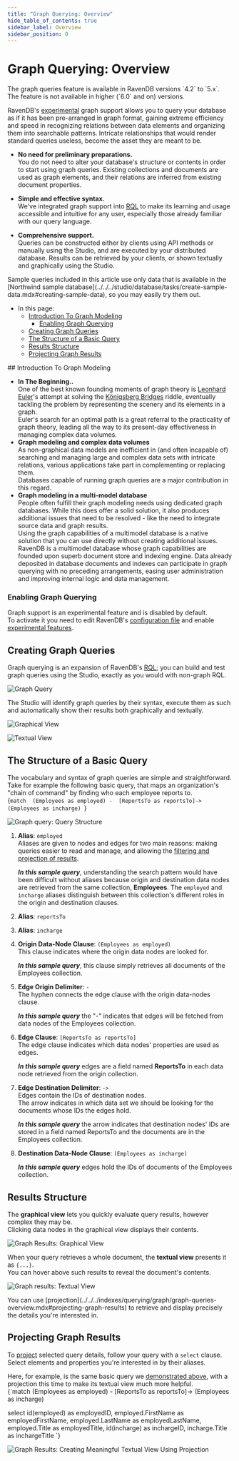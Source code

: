 ```yaml
---
title: "Graph Querying: Overview"
hide_table_of_contents: true
sidebar_label: Overview
sidebar_position: 0
---
```



# Graph Querying: Overview  

<Admonition type="warning" title="">
The graph queries feature is available in RavenDB versions `4.2` to `5.x`.  
The feature is not available in higher (`6.0` and on) versions.  
</Admonition>
<Admonition type="note" title="">

RavenDB's [experimental](../../../indexes/querying/graph/graph-queries-overview.mdx#enabling-graph-querying) graph support 
allows you to query your database as if it has been pre-arranged in graph format, gaining extreme efficiency and speed 
in recognizing relations between data elements and organizing them into searchable patterns. Intricate relationships 
that would render standard queries useless, become the asset they are meant to be.  

* **No need for preliminary preparations.**  
  You do not need to alter your database's structure or contents in order to start using graph queries. 
  Existing collections and documents are used as graph elements, 
  and their relations are inferred from existing document properties.  

* **Simple and effective syntax.**  
  We've integrated graph support into [RQL](../../../indexes/querying/what-is-rql.mdx) to make its learning 
  and usage accessible and intuitive for any user, especially those already familiar with our query language.  

* **Comprehensive support.**  
  Queries can be constructed either by clients using API methods or manually using the Studio, and are 
  executed by your distributed database. Results can be retrieved by your clients, or shown textually and 
  graphically using the Studio.  

<Admonition type="info" title="">
Sample queries included in this article use only data that is available in the 
[Northwind sample database](../../../studio/database/tasks/create-sample-data.mdx#creating-sample-data), 
so you may easily try them out.  
</Admonition>

* In this page:  
   * [Introduction To Graph Modeling](../../../indexes/querying/graph/graph-queries-overview.mdx#introduction-to-graph-modeling)  
     * [Enabling Graph Querying](../../../indexes/querying/graph/graph-queries-overview.mdx#enabling-graph-querying)  
   * [Creating Graph Queries](../../../indexes/querying/graph/graph-queries-overview.mdx#creating-graph-queries)  
   * [The Structure of a Basic Query](../../../indexes/querying/graph/graph-queries-overview.mdx#the-structure-of-a-basic-query)  
   * [Results Structure](../../../indexes/querying/graph/graph-queries-overview.mdx#results-structure)  
   * [Projecting Graph Results](../../../indexes/querying/graph/graph-queries-overview.mdx#projecting-graph-results)  
   
</Admonition>
## Introduction To Graph Modeling  

* **In The Beginning..**  
  One of the best known founding moments of graph theory is [Leonhard Euler](https://en.wikipedia.org/wiki/Leonhard_Euler)'s 
  attempt at solving the [Königsberg Bridges](https://en.wikipedia.org/wiki/Seven_Bridges_of_K%C3%B6nigsberg) riddle, 
  eventually tackling the problem by representing the scenery and its elements in a graph.  
  Euler's search for an optimal path is a great referral to the practicality of graph theory, 
  leading all the way to its present-day effectiveness in managing complex data volumes.  
* **Graph modeling and complex data volumes**   
  As non-graphical data models are inefficient in (and often incapable of) searching and managing large and 
  complex data sets with intricate relations, various applications take part in complementing or replacing them.  
  Databases capable of running graph queries are a major contribution in this regard.  
* **Graph modeling in a multi-model database**  
  People often fulfill their graph modeling needs using dedicated graph databases. While this does offer 
  a solid solution, it also produces additional issues that need to be resolved - like the need to integrate 
  source data and graph results.  
  Using the graph capabilities of a multimodel database is a native solution that you can use directly 
  without creating additional issues.  
  RavenDB is a multimodel database whose graph capabilities are founded upon superb document store 
  and indexing engine. Data already deposited in database documents and indexes can participate in graph 
  querying with no preceding arrangements, easing user administration and improving internal logic 
  and data management.  

<Admonition type="note" title="">

### Enabling Graph Querying

Graph support is an experimental feature and is disabled by default.  
To activate it you need to edit RavenDB's [configuration file](../../../server/configuration/configuration-options.mdx#settingsjson) 
and enable [experimental features](../../../server/configuration/core-configuration.mdx#featuresavailability).  

</Admonition>



## Creating Graph Queries  

Graph querying is an expansion of RavenDB's [RQL](../../../indexes/querying/what-is-rql.mdx); 
you can build and test graph queries using the Studio, exactly as you would with non-graph RQL.  

![Graph Query](./assets/Overview_RunQuery.png)

The Studio will identify graph queries by their syntax, execute them as such and automatically 
show their results both graphically and textually.

![Graphical View](./assets/Overview_GraphicalView.png)

![Textual View](./assets/Overview_TextualView.png)



## The Structure of a Basic Query  

The vocabulary and syntax of graph queries are simple and straightforward. Take for example 
the following basic query, that maps an organization's "chain of command" by finding who each 
employee reports to.  
<TabItem value="json" label="json">
<CodeBlock language="json">
{`match 
    (Employees as employed) - 
    [ReportsTo as reportsTo]-> 
    (Employees as incharge)
`}
</CodeBlock>
</TabItem>

![Graph query: Query Structure](./assets/Overview_GraphQuery.png)

1. **Alias**: `employed`  
  Aliases are given to nodes and edges for two main reasons: making queries easier to read and manage, and 
  allowing the [filtering and projection of results](../../../indexes/querying/graph/graph-queries-the-search-pattern.mdx#what-are-aliases-for).  

    **_In this sample query_**, understanding the search pattern would have been difficult without aliases 
    because origin and destination data nodes are retrieved from the same collection, **Employees**. 
    The `employed` and `incharge` aliases distinguish between this collection's different roles in the 
    origin and destination clauses.  

2. **Alias**: `reportsTo`  

3. **Alias**: `incharge`  

4. **Origin Data-Node Clause**: `(Employees as employed)`  
  This clause indicates where the origin data nodes are looked for.  

    **_In this sample query_**, this clause simply retrieves all documents of the Employees collection.  

5. **Edge Origin Delimiter**: `-`  
  The hyphen connects the edge clause with the origin data-nodes clause.  

    **_In this sample query_** the "-" indicates that edges will be fetched from data nodes of the Employees collection.  

6. **Edge Clause**: `[ReportsTo as reportsTo]`  
  The edge clause indicates which data nodes' properties are used as edges.  

    **_In this sample query_** edges are a field named **ReportsTo** in each data node retrieved from the origin collection.  

7. **Edge Destination Delimiter**: `->`  
  Edges contain the IDs of destination nodes.  
  The arrow indicates in which data set we should be looking for the documents whose IDs the edges hold.

    **_In this sample query_** the arrow indicates that destination nodes' IDs are stored in a field 
    named ReportsTo and the documents are in the Employees collection.  

8. **Destination Data-Node Clause**: `(Employees as incharge)`  

    **_In this sample query_** edges hold the IDs of documents of the Employees collection.  



## Results Structure  

The **graphical view** lets you quickly evaluate query results, however complex they may be.  
Clicking data nodes in the graphical view displays their contents.  

![Graph Results: Graphical View](./assets/Overview_GraphicalView_1.png)

When your query retrieves a whole document, the **textual view** presents it as `{...}`.  
You can hover above such results to reveal the document's contents.  

![Graph results: Textual View](./assets/Overview_TextualView_1.png)

<Admonition type="info" title="">
You can use [projection](../../../indexes/querying/graph/graph-queries-overview.mdx#projecting-graph-results) 
to retrieve and display precisely the details you're interested in.  
</Admonition>



## Projecting Graph Results  

To [project](../../../indexes/querying/projections.mdx#querying-projections) selected 
query details, follow your query with a `select` clause. Select elements and properties 
you're interested in by their aliases.  

Here, for example, is the same basic query we 
[demonstrated above](../../../indexes/querying/graph/graph-queries-overview.mdx#the-structure-of-a-basic-query), 
with a projection this time to make its textual view much more helpful.  
<TabItem value="json" label="json">
<CodeBlock language="json">
{`match 
    (Employees as employed) - 
    [ReportsTo as reportsTo]-> 
    (Employees as incharge)

select
   id(employed) as employedID, 
   employed.FirstName as employedFirstName, 
   employed.LastName as employedLastName, 
   employed.Title as employedTitle, 
   id(incharge) as inchargeID, 
   incharge.Title as inchargeTitle 
`}
</CodeBlock>
</TabItem>

![Graph Results: Creating Meaningful Textual View Using Projection](./assets/Overview_TextualView_2.png)




